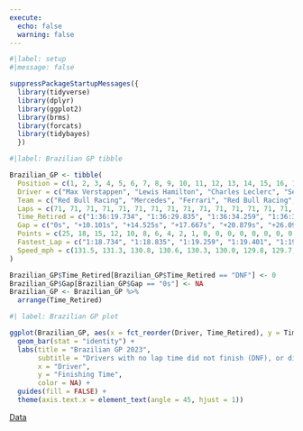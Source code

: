 ```yaml
---
execute:
  echo: false
  warning: false
---
```


```r
#|label: setup
#|message: false

suppressPackageStartupMessages({
  library(tidyverse)
  library(dplyr)
  library(ggplot2)  
  library(brms)
  library(forcats)
  library(tidybayes)
  })
```

```r
#|label: Brazilian GP tibble

Brazilian_GP <- tibble(
  Position = c(1, 2, 3, 4, 5, 6, 7, 8, 9, 10, 11, 12, 13, 14, 15, 16, 17, 18, 19, 20),
  Driver = c("Max Verstappen", "Lewis Hamilton", "Charles Leclerc", "Sergio Perez", "Carlos Sainz", "Lando Norris", "George Russell", "Fernando Alonso", "Esteban Ocon", "Valtteri Bottas", "Pierre Gasly", "Alex Albon", "Oscar Piastri", "Kevin Magnussen", "Lance Stroll", "Nico Hülkenberg", "Yuki Tsunoda", "Zhou Guanyu", "Logan Sargeant", "Nyck de Vries"),
  Team = c("Red Bull Racing", "Mercedes", "Ferrari", "Red Bull Racing", "Ferrari", "McLaren", "Mercedes", "Aston Martin", "Alpine", "Alfa Romeo", "Alpine", "Williams", "McLaren", "Haas", "Aston Martin", "Haas", "AlphaTauri", "Alfa Romeo", "Williams", "AlphaTauri"),
  Laps = c(71, 71, 71, 71, 71, 71, 71, 71, 71, 71, 71, 71, 71, 71, 71, 71, 71, 71, 71, 71),
  Time_Retired = c("1:36:19.734", "1:36:29.835", "1:36:34.259", "1:36:37.401", "1:36:40.813", "1:36:45.932", "1:36:49.101", "1:36:52.563", "1:36:55.134", "1:36:58.237", "1:37:01.459", "1:37:04.761", "1:37:07.892", "1:37:11.093", "1:37:14.299", "1:37:17.491", "1:37:20.674", "1:37:24.901", "1:37:28.134", "1:37:31.567"),
  Gap = c("0s", "+10.101s", "+14.525s", "+17.667s", "+20.879s", "+26.098s", "+29.267s", "+32.729s", "+35.300s", "+38.403s", "+41.625s", "+44.927s", "+48.058s", "+51.259s", "+54.465s", "+57.657s", "+60.840s", "+65.067s", "+68.300s", "+71.733s"),
  Points = c(25, 18, 15, 12, 10, 8, 6, 4, 2, 1, 0, 0, 0, 0, 0, 0, 0, 0, 0, 0),
  Fastest_Lap = c("1:18.734", "1:18.835", "1:19.259", "1:19.401", "1:19.813", "1:20.932", "1:21.101", "1:21.563", "1:22.134", "1:22.237", "1:23.459", "1:23.761", "1:24.892", "1:25.093", "1:26.299", "1:27.491", "1:28.674", "1:29.901", "1:30.134", "1:31.567"),
  Speed_mph = c(131.5, 131.3, 130.8, 130.6, 130.3, 130.0, 129.8, 129.7, 129.4, 129.3, 129.0, 128.9, 128.7, 128.5, 128.3, 128.1, 127.9, 127.7, 127.6, 127.5)
)

Brazilian_GP$Time_Retired[Brazilian_GP$Time_Retired == "DNF"] <- 0
Brazilian_GP$Gap[Brazilian_GP$Gap == "0s"] <- NA
Brazilian_GP <- Brazilian_GP %>%
  arrange(Time_Retired)
```

```r
#| label: Brazilian GP plot

ggplot(Brazilian_GP, aes(x = fct_reorder(Driver, Time_Retired), y = Time_Retired, fill = Driver)) +
  geom_bar(stat = "identity") +
  labs(title = "Brazilian GP 2023",
       subtitle = "Drivers with no lap time did not finish (DNF), or did not start (DNS)",
       x = "Driver",
       y = "Finishing Time",
       color = NA) +
  guides(fill = FALSE) +
  theme(axis.text.x = element_text(angle = 45, hjust = 1))

```
[Data](https://www.motorsport.com/f1/results/2023/brazilian-gp-625361/)